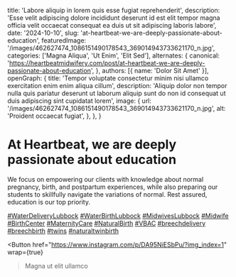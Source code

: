   title: 'Labore aliquip in lorem quis esse fugiat reprehenderit',
  description: 'Esse velit adipiscing dolore incididunt deserunt id est elit tempor magna officia velit occaecat consequat ea duis ut sit adipiscing laboris labore',
  date: '2024-10-10',
  slug: 'at-heartbeat-we-are-deeply-passionate-about-education',
  featuredImage: '/images/462627474_1086151490178543_369014943733621170_n.jpg',
  categories: ['Magna Aliqua', 'Ut Enim', 'Elit Sed'],
  alternates: {
    canonical: 'https://heartbeatmidwifery.com/post/at-heartbeat-we-are-deeply-passionate-about-education',
  },
  authors: [{ name: 'Dolor Sit Amet' }],
  openGraph: {
    title: 'Tempor voluptate consectetur minim nisi ullamco exercitation enim enim aliqua cillum',
    description: 'Aliquip dolor non tempor nulla quis pariatur deserunt ut laborum aliquip sunt do non id consequat ut duis adipiscing sint cupidatat lorem',
    image: {
      url: '/images/462627474_1086151490178543_369014943733621170_n.jpg',
      alt: 'Proident occaecat fugiat',
    },
  },
}


# At Heartbeat, we are deeply passionate about education

<Gallery>
  <GalleryItem
    src="/images/462627474_1086151490178543_369014943733621170_n.jpg"
    size="large"
  />
  <GalleryItem
    src="/images/462618498_1086151496845209_4527792397132795179_n.jpg"
    size="large"
  />
  <GalleryItem
    src="/images/462746495_1086151493511876_7464126222555467487_n.jpg"
    size="large"
  />
</Gallery>

We focus on empowering our clients with knowledge about normal pregnancy, birth, and postpartum experiences, while also preparing our students to skillfully navigate the variations of normal. Rest assured, education is our top priority.

[#WaterDeliveryLubbock](https://www.instagram.com/explore/tags/WaterDeliveryLubbock/) [#WaterBirthLubbock](https://www.instagram.com/explore/tags/WaterBirthLubbock/) [#MidwivesLubbock](https://www.instagram.com/explore/tags/MidwivesLubbock/) [#Midwife](https://www.instagram.com/explore/tags/Midwife/) [#BirthCenter](https://www.instagram.com/explore/tags/BirthCenter/) [#MaternityCare](https://www.instagram.com/explore/tags/MaternityCare/) [#NaturalBirth](https://www.instagram.com/explore/tags/NaturalBirth/) [#VBAC](https://www.instagram.com/explore/tags/VBAC/) [#breechdelivery](https://www.instagram.com/explore/tags/breechdelivery/) [#breechbirth](https://www.instagram.com/explore/tags/breechbirth/) [#twins](https://www.instagram.com/explore/tags/twins/) [#naturaltwinbirth](https://www.instagram.com/explore/tags/naturaltwinbirth/)

<Button
  href="https://www.instagram.com/p/DA95NiESbPu/?img_index=1"
  wrap={true}
>Magna ut elit ullamco</Button>
